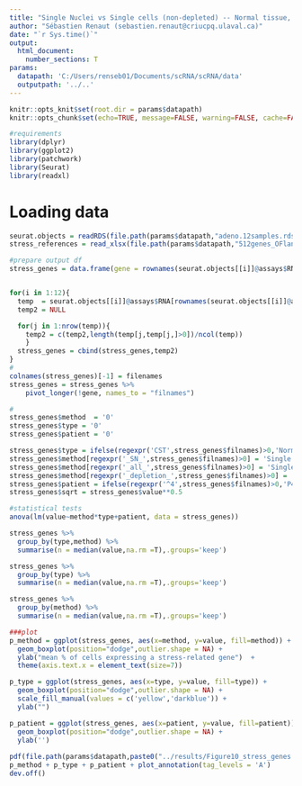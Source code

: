 ---
title: "Single Nuclei vs Single cells (non-depleted) -- Normal tissue, 2 patients"
author: "Sébastien Renaut (sebastien.renaut@criucpq.ulaval.ca)"
date: "`r Sys.time()`"
output:
  html_document:
    number_sections: T
params:
  datapath: 'C:/Users/renseb01/Documents/scRNA/scRNA/data'
  outputpath: '../..' 
---

```{r, setup,echo=FALSE}
knitr::opts_knit$set(root.dir = params$datapath)
knitr::opts_chunk$set(echo=TRUE, message=FALSE, warning=FALSE, cache=FALSE, cache.lazy=FALSE)
```

```{r, requirements}
#requirements
library(dplyr)
library(ggplot2)
library(patchwork)
library(Seurat)
library(readxl)
```

# Loading data  
```{r loadRDS,message  = T,echo=T}  
seurat.objects = readRDS(file.path(params$datapath,"adeno.12samples.rds"))
stress_references = read_xlsx(file.path(params$datapath,"512genes_OFlanagan_et_al2019.xlsx"))

#prepare output df
stress_genes = data.frame(gene = rownames(seurat.objects[[i]]@assays$RNA[rownames(seurat.objects[[i]]@assays$RNA) %in% stress_references$gene_symbol,]))


for(i in 1:12){
  temp  = seurat.objects[[i]]@assays$RNA[rownames(seurat.objects[[i]]@assays$RNA) %in% stress_references$gene_symbol,]
  temp2 = NULL

  for(j in 1:nrow(temp)){
    temp2 = c(temp2,length(temp[j,temp[j,]>0])/ncol(temp))
    }
  stress_genes = cbind(stress_genes,temp2)
}
#
colnames(stress_genes)[-1] = filenames
stress_genes = stress_genes %>%
    pivot_longer(!gene, names_to = "filnames")

#
stress_genes$method  = '0'
stress_genes$type = '0'
stress_genes$patient = '0'

stress_genes$type = ifelse(regexpr('CST',stress_genes$filnames)>0,'Normal','Tumor')
stress_genes$method[regexpr('_SN_',stress_genes$filnames)>0] = 'Single Nuclei'
stress_genes$method[regexpr('_all_',stress_genes$filnames)>0] = 'Single Cells'
stress_genes$method[regexpr('_depletion_',stress_genes$filnames)>0] = 'Single Cells\n(depleted)'
stress_genes$patient = ifelse(regexpr('^4',stress_genes$filnames)>0,'P4','P6')
stress_genes$sqrt = stress_genes$value**0.5
```

```{r stat tests}
#statistical tests
anova(lm(value~method*type+patient, data = stress_genes))

stress_genes %>% 
  group_by(type,method) %>%
  summarise(n = median(value,na.rm =T),.groups='keep') 

stress_genes %>% 
  group_by(type) %>%
  summarise(n = median(value,na.rm =T),.groups='keep') 

stress_genes %>% 
  group_by(method) %>%
  summarise(n = median(value,na.rm =T),.groups='keep') 
```



```{r plots}

###plot
p_method = ggplot(stress_genes, aes(x=method, y=value, fill=method)) +
  geom_boxplot(position="dodge",outlier.shape = NA) +
  ylab("mean % of cells expressing a stress-related gene")  +
  theme(axis.text.x = element_text(size=7))

p_type = ggplot(stress_genes, aes(x=type, y=value, fill=type)) +
  geom_boxplot(position="dodge",outlier.shape = NA) +
  scale_fill_manual(values = c('yellow','darkblue')) +
  ylab("")

p_patient = ggplot(stress_genes, aes(x=patient, y=value, fill=patient)) +
  geom_boxplot(position="dodge",outlier.shape = NA) +
  ylab('')
  
pdf(file.path(params$datapath,paste0("../results/Figure10_stress_genes.pdf")),width = 11,height = 6)
p_method + p_type + p_patient + plot_annotation(tag_levels = 'A')
dev.off()
```


